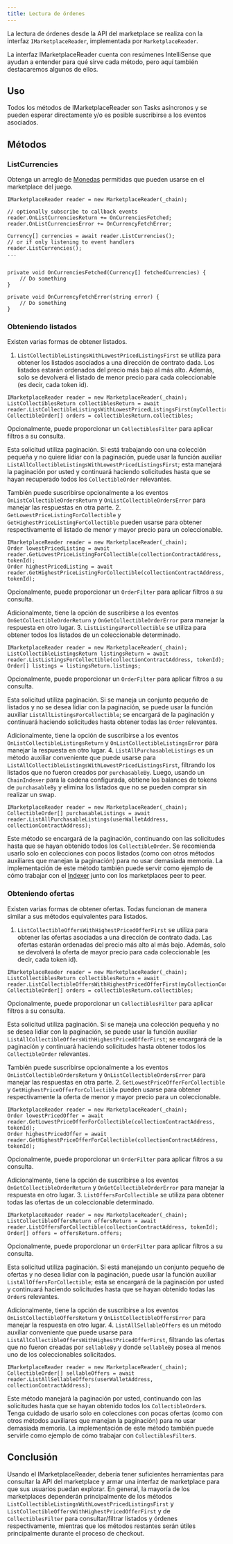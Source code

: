 ```yaml
---
title: Lectura de órdenes
---
```


La lectura de órdenes desde la API del marketplace se realiza con la interfaz `IMarketplaceReader`, implementada por `MarketplaceReader`.

La interfaz IMarketplaceReader cuenta con resúmenes IntelliSense que ayudan a entender para qué sirve cada método, pero aquí también destacaremos algunos de ellos.

## Uso
Todos los métodos de IMarketplaceReader son Tasks asíncronos y se pueden esperar directamente y/o es posible suscribirse a los eventos asociados.

## Métodos

### ListCurrencies
Obtenga un arreglo de [Monedas](/sdk/unity/monetization/secondary-sales/intro#currencies) permitidas que pueden usarse en el marketplace del juego.

```
IMarketplaceReader reader = new MarketplaceReader(_chain);

// optionally subscribe to callback events
reader.OnListCurrenciesReturn += OnCurrenciesFetched; 
reader.OnListCurrenciesError += OnCurrencyFetchError;

Currency[] currencies = await reader.ListCurrencies();
// or if only listening to event handlers
reader.ListCurrencies();
...


private void OnCurrenciesFetched(Currency[] fetchedCurrencies) {
    // Do something
}

private void OnCurrencyFetchError(string error) {
    // Do something
}
```

### Obteniendo listados
Existen varias formas de obtener listados.
1. `ListCollectibleListingsWithLowestPricedListingsFirst` se utiliza para obtener los listados asociados a una dirección de contrato dada. Los listados estarán ordenados del precio más bajo al más alto. Además, solo se devolverá el listado de menor precio para cada coleccionable (es decir, cada token id).

```
IMarketplaceReader reader = new MarketplaceReader(_chain);
ListCollectiblesReturn collectiblesReturn = await reader.ListCollectibleListingsWithLowestPricedListingsFirst(myCollectionContractAddress);
CollectibleOrder[] orders = collectiblesReturn.collectibles;
```

Opcionalmente, puede proporcionar un `CollectiblesFilter` para aplicar filtros a su consulta.

Esta solicitud utiliza paginación. Si está trabajando con una colección pequeña y no quiere lidiar con la paginación, puede usar la función auxiliar `ListAllCollectibleListingsWithLowestPricedListingsFirst`; esta manejará la paginación por usted y continuará haciendo solicitudes hasta que se hayan recuperado todos los `CollectibleOrder` relevantes.

También puede suscribirse opcionalmente a los eventos `OnListCollectibleOrdersReturn` y `OnListCollectibleOrdersError` para manejar las respuestas en otra parte.
2\. `GetLowestPriceListingForCollectible` y `GetHighestPriceListingForCollectible` pueden usarse para obtener respectivamente el listado de menor y mayor precio para un coleccionable.

```
IMarketplaceReader reader = new MarketplaceReader(_chain);
Order lowestPricedListing = await reader.GetLowestPriceListingForCollectible(collectionContractAddress, tokenId);
Order highestPricedListing = await reader.GetHighestPriceListingForCollectible(collectionContractAddress, tokenId);
```

Opcionalmente, puede proporcionar un `OrderFilter` para aplicar filtros a su consulta.

Adicionalmente, tiene la opción de suscribirse a los eventos `OnGetCollectibleOrderReturn` y `OnGetCollectibleOrderError` para manejar la respuesta en otro lugar.
3\. `ListListingsForCollectible` se utiliza para obtener todos los listados de un coleccionable determinado.

```
IMarketplaceReader reader = new MarketplaceReader(_chain);
ListCollectibleListingsReturn listingsReturn = await reader.ListListingsForCollectible(collectionContractAddress, tokenId);
Order[] listings = listingsReturn.listings;
```

Opcionalmente, puede proporcionar un `OrderFilter` para aplicar filtros a su consulta.

Esta solicitud utiliza paginación. Si se maneja un conjunto pequeño de listados y no se desea lidiar con la paginación, se puede usar la función auxiliar `ListAllListingsForCollectible`; se encargará de la paginación y continuará haciendo solicitudes hasta obtener todas las `Order` relevantes.

Adicionalmente, tiene la opción de suscribirse a los eventos `OnListCollectibleListingsReturn` y `OnListCollectibleListingsError` para manejar la respuesta en otro lugar.
4\. `ListAllPurchasableListings` es un método auxiliar conveniente que puede usarse para `ListAllCollectibleListingsWithLowestPricedListingsFirst`, filtrando los listados que no fueron creados por `purchasableBy`. Luego, usando un `ChainIndexer` para la cadena configurada, obtiene los balances de tokens de `purchasableBy` y elimina los listados que no se pueden comprar sin realizar un swap.

```
IMarketplaceReader reader = new MarketplaceReader(_chain);
CollectibleOrder[] purchasableListings = await reader.ListAllPurchasableListings(userWalletAddress, collectionContractAddress);
```

Este método se encargará de la paginación, continuando con las solicitudes hasta que se hayan obtenido todos los `CollectibleOrder`. Se recomienda usarlo solo en colecciones con pocos listados (como con otros métodos auxiliares que manejan la paginación) para no usar demasiada memoria. La implementación de este método también puede servir como ejemplo de cómo trabajar con el [Indexer](/sdk/unity/power/read-from-blockchain) junto con los marketplaces peer to peer.

### Obteniendo ofertas
Existen varias formas de obtener ofertas. Todas funcionan de manera similar a sus métodos equivalentes para listados.
1. `ListCollectibleOffersWithHighestPricedOfferFirst` se utiliza para obtener las ofertas asociadas a una dirección de contrato dada. Las ofertas estarán ordenadas del precio más alto al más bajo. Además, solo se devolverá la oferta de mayor precio para cada coleccionable (es decir, cada token id).

```
IMarketplaceReader reader = new MarketplaceReader(_chain);
ListCollectiblesReturn collectiblesReturn = await reader.ListCollectibleOffersWithHighestPricedOfferFirst(myCollectionContractAddress);
CollectibleOrder[] orders = collectiblesReturn.collectibles;
```

Opcionalmente, puede proporcionar un `CollectiblesFilter` para aplicar filtros a su consulta.

Esta solicitud utiliza paginación. Si se maneja una colección pequeña y no se desea lidiar con la paginación, se puede usar la función auxiliar `ListAllCollectibleOffersWithHighestPricedOfferFirst`; se encargará de la paginación y continuará haciendo solicitudes hasta obtener todos los `CollectibleOrder` relevantes.

También puede suscribirse opcionalmente a los eventos `OnListCollectibleOrdersReturn` y `OnListCollectibleOrdersError` para manejar las respuestas en otra parte.
2\. `GetLowestPriceOfferForCollectible` y `GetHighestPriceOfferForCollectible` pueden usarse para obtener respectivamente la oferta de menor y mayor precio para un coleccionable.

```
IMarketplaceReader reader = new MarketplaceReader(_chain);
Order lowestPricedOffer = await reader.GetLowestPriceOfferForCollectible(collectionContractAddress, tokenId);
Order highestPricedOffer = await reader.GetHighestPriceOfferForCollectible(collectionContractAddress, tokenId);
```

Opcionalmente, puede proporcionar un `OrderFilter` para aplicar filtros a su consulta.

Adicionalmente, tiene la opción de suscribirse a los eventos `OnGetCollectibleOrderReturn` y `OnGetCollectibleOrderError` para manejar la respuesta en otro lugar.
3\. `ListOffersForCollectible` se utiliza para obtener todas las ofertas de un coleccionable determinado.

```
IMarketplaceReader reader = new MarketplaceReader(_chain);
ListCollectibleOffersReturn offersReturn = await reader.ListOffersForCollectible(collectionContractAddress, tokenId);
Order[] offers = offersReturn.offers;
```

Opcionalmente, puede proporcionar un `OrderFilter` para aplicar filtros a su consulta.

Esta solicitud utiliza paginación. Si está manejando un conjunto pequeño de ofertas y no desea lidiar con la paginación, puede usar la función auxiliar `ListAllOffersForCollectible`; esta se encargará de la paginación por usted y continuará haciendo solicitudes hasta que se hayan obtenido todas las `Order`s relevantes.

Adicionalmente, tiene la opción de suscribirse a los eventos `OnListCollectibleOffersReturn` y `OnListCollectibleOffersError` para manejar la respuesta en otro lugar.
4\. `ListAllSellableOffers` es un método auxiliar conveniente que puede usarse para `ListAllCollectibleOffersWithHighestPricedOfferFirst`, filtrando las ofertas que no fueron creadas por `sellableBy` y donde `sellableBy` posea al menos uno de los coleccionables solicitados.

```
IMarketplaceReader reader = new MarketplaceReader(_chain);
CollectibleOrder[] sellableOffers = await reader.ListAllSellableOffers(userWalletAddress, collectionContractAddress);
```

Este método manejará la paginación por usted, continuando con las solicitudes hasta que se hayan obtenido todos los `CollectibleOrder`s. Tenga cuidado de usarlo solo en colecciones con pocas ofertas (como con otros métodos auxiliares que manejan la paginación) para no usar demasiada memoria. La implementación de este método también puede servirle como ejemplo de cómo trabajar con `CollectiblesFilter`s.

## Conclusión
Usando el IMarketplaceReader, debería tener suficientes herramientas para consultar la API del marketplace y armar una interfaz de marketplace para que sus usuarios puedan explorar. En general, la mayoría de los marketplaces dependerán principalmente de los métodos `ListCollectibleListingsWithLowestPricedListingsFirst` y `ListCollectibleOffersWithHighestPricedOfferFirst` y de `CollectiblesFilter` para consultar/filtrar listados y órdenes respectivamente, mientras que los métodos restantes serán útiles principalmente durante el proceso de checkout.